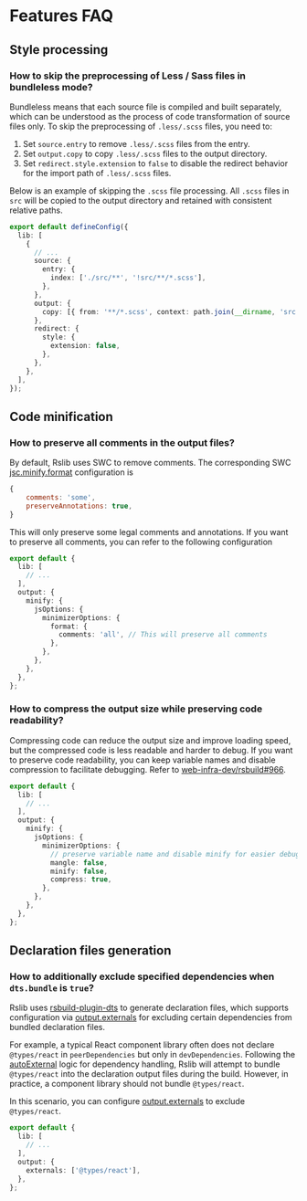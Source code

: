 # Features FAQ

## Style processing

### How to skip the preprocessing of Less / Sass files in bundleless mode?

Bundleless means that each source file is compiled and built separately, which can be understood as the process of code transformation of source files only. To skip the preprocessing of `.less/.scss` files, you need to:

1. Set `source.entry` to remove `.less/.scss` files from the entry.
2. Set `output.copy` to copy `.less/.scss` files to the output directory.
3. Set `redirect.style.extension` to `false` to disable the redirect behavior for the import path of `.less/.scss` files.

Below is an example of skipping the `.scss` file processing. All `.scss` files in `src` will be copied to the output directory and retained with consistent relative paths.

```ts title="rslib.config.ts"
export default defineConfig({
  lib: [
    {
      // ...
      source: {
        entry: {
          index: ['./src/**', '!src/**/*.scss'],
        },
      },
      output: {
        copy: [{ from: '**/*.scss', context: path.join(__dirname, 'src') }],
      },
      redirect: {
        style: {
          extension: false,
        },
      },
    },
  ],
});
```

## Code minification

### How to preserve all comments in the output files?

By default, Rslib uses SWC to remove comments. The corresponding SWC [jsc.minify.format](https://swc.rs/docs/configuration/minification#jscminifyformat) configuration is

```js
{
    comments: 'some',
    preserveAnnotations: true,
}
```

This will only preserve some legal comments and annotations. If you want to preserve all comments, you can refer to the following configuration

```ts title="rslib.config.ts"
export default {
  lib: [
    // ...
  ],
  output: {
    minify: {
      jsOptions: {
        minimizerOptions: {
          format: {
            comments: 'all', // This will preserve all comments
          },
        },
      },
    },
  },
};
```

### How to compress the output size while preserving code readability?

Compressing code can reduce the output size and improve loading speed, but the compressed code is less readable and harder to debug. If you want to preserve code readability, you can keep variable names and disable compression to facilitate debugging. Refer to [web-infra-dev/rsbuild#966](https://github.com/web-infra-dev/rsbuild/pull/3966).

```ts title="rslib.config.ts"
export default {
  lib: [
    // ...
  ],
  output: {
    minify: {
      jsOptions: {
        minimizerOptions: {
          // preserve variable name and disable minify for easier debugging
          mangle: false,
          minify: false,
          compress: true,
        },
      },
    },
  },
};
```

## Declaration files generation

### How to additionally exclude specified dependencies when `dts.bundle` is `true`?

Rslib uses [rsbuild-plugin-dts](https://github.com/web-infra-dev/rslib/blob/main/packages/plugin-dts/README.md) to generate declaration files, which supports configuration via [output.externals](/config/rsbuild/output#outputtarget) for excluding certain dependencies from bundled declaration files.

For example, a typical React component library often does not declare `@types/react` in `peerDependencies` but only in `devDependencies`. Following the [autoExternal](/config/lib/auto-external) logic for dependency handling, Rslib will attempt to bundle `@types/react` into the declaration output files during the build. However, in practice, a component library should not bundle `@types/react`.

In this scenario, you can configure [output.externals](/config/rsbuild/output#outputtarget) to exclude `@types/react`.

```ts title="rslib.config.ts"
export default {
  lib: [
    // ...
  ],
  output: {
    externals: ['@types/react'],
  },
};
```
